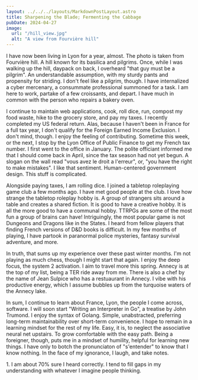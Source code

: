 ```yaml
---
layout: ../../../layouts/MarkdownPostLayout.astro
title: Sharpening the Blade; Fermenting the Cabbage
pubDate: 2024-04-27
image:
  url: "/hill_view.jpg"
  alt: "A view from Fourvière hill"
---
```



I have now been living in Lyon for a year, almost. The photo is taken from Fourvière hill. A hill known for its basilica and pilgrims. Once, while I was walking up the hill, daypack on back, I overheard "that guy must be a pilgrim"<Footnote index={1} tag="pilgrim" />. An understandable assumption, with my sturdy pants and propensity for striding. I don't feel like a pilgrim, though. I have internalized a cyber mercenary, a consummate professional summoned for a task. I am here to work, partake of a few croissants, and depart. I have much in common with the person who repairs a bakery oven.

I continue to maintain web applications, cook, roll dice, run, compost my food waste, hike to the grocery store, and pay my taxes. I recently completed my US federal return. Alas, because I haven't been in France for a full tax year, I don't qualify for the <TabLink url="https://www.irs.gov/individuals/international-taxpayers/foreign-earned-income-exclusion">Foreign Earned Income Exclusion</TabLink>. I don't mind, though. I enjoy the feeling of contributing. Sometime this week, or the next, I stop by the Lyon Office of Public Finance to get my French tax number. I first went to the office in January. The polite officiant informed me that I should come back in April, since the tax season had not yet begun. A slogan on the wall read "vous avez le droit a l'erreur", or, "you have the right to make mistakes". I like that sentiment. Human-centered government design. This stuff is complicated.

Alongside paying taxes, I am rolling dice. I joined a tabletop roleplaying game club a few months ago. I have met good people at the club. I love how strange the tabletop roleplay hobby is. A group of strangers sits around a table and creates a shared fiction. It is good to have a creative hobby. It is all the more good to have a communal hobby. TTRPGs are some of the most fun a group of brains can have! Intriguingly, the most popular game is not Dungeons and Dragons like in the States. I heard from fellow players that finding French versions of D&D books is difficult. In my few months of playing, I have partook in paranormal police mysteries, fantasy survival adventure, and more.

In truth, that sums up my experience over these past winter months. I'm not playing as much chess, though I might start that again. I enjoy the deep focus, the system 2 activation. I aim to travel more this spring. Annecy is at the top of my list, being a TER ride away from me. There is also a chef by the name of Jean Sulpice who has a restuaurant in Annecy. I vibe with his productive energy, which I assume bubbles up from the turquoise waters of the Annecy lake.

In sum, I continue to learn about France, Lyon, the people I come across, software. I will soon start "Writing an Interpreter in Go", a treatise by John Trumond. I enjoy the syntax of Golang. Simple, unabstracted, preferring long-term maintainability over short-term convenience. I hope to remain in a learning mindset for the rest of my life. Easy, it is, to neglect the associative neural net upstairs. To grow comfortable with the easy path. Being a foreigner, though, puts me in a mindset of humility, helpful for learning new things. I have only to botch the pronunciaton of "s'entender" to know that I know nothing. In the face of my ignorance, I laugh, and take notes.

<FootnoteSection>
  <FootnoteText tag="pilgrim">
    1. I am about 70% sure I heard correctly. I tend to fill gaps in my
    understanding with whatever I imagine people thinking.
  </FootnoteText>
</FootnoteSection>

